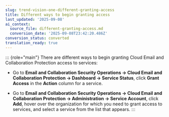 ```yaml
---
slug: trend-vision-one-different-granting-access
title: Different ways to begin granting access
last_updated: '2025-09-08'
ai_context:
  source_file: different-granting-access.md
  conversion_date: '2025-09-08T23:42:20.486Z'
conversion_status: converted
translation_ready: true
---
```


::: {role="main"}
There are different ways to begin granting Cloud Email and Collaboration Protection access to services:

- Go to **Email and Collaboration Security Operations → Cloud Email and Collaboration Protection → Dashboard → Service Status**, click **Grant Access** in the **Action** column for a service.

- Go to **Email and Collaboration Security Operations → Cloud Email and Collaboration Protection → Administration → Service Account**, click **Add**, hover over the organization for which you need to grant access to services, and select a service from the list that appears.
:::
